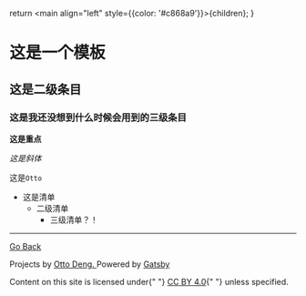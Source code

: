   return <main align="left" style={{color: '#c868a9'}}>{children}</main>;
}


<title>SAMPLE</title>

# 这是一个模板

## 这是二级条目

### 这是我还没想到什么时候会用到的三级条目

**这是重点**

*这是斜体*

这是`Otto`

- 这是清单
  - 二级清单
    - 三级清单？！

------
<a
  align="center"
  color="#F2ABBD"
  width="100%"
  textAlign="center"
  paddingBottom="0.5rem"
  paddingTop="0.5rem">

[Go Back](../)

  <p>
          Projects by
          <a href="https://ottoqwq.me">
            Otto Deng.
          </a>
          Powered by <a href="https://www.gatsbyjs.com/">Gatsby</a>
        </p>
        <p>
          Content on this site is licensed under{" "}
          <a href="https://creativecommons.org/licenses/by/4.0/">CC BY 4.0</a>{" "}
          unless specified.
        </p>
        </a>
